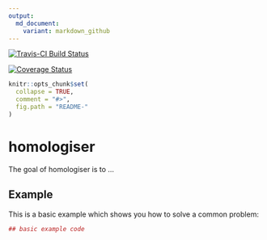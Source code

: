 ```yaml
---
output:
  md_document:
    variant: markdown_github
---
```


<!-- README.md is generated from README.Rmd. Please edit that file -->

[![Travis-CI Build Status](
  https://travis-ci.org/russHyde/homologiser.svg?branch=master
)](
  https://travis-ci.org/russHyde/homologiser
)

[![Coverage Status](
  https://img.shields.io/codecov/c/github/russHyde/homologiser/master.svg
)](
  https://codecov.io/github/russHyde/homologiser?branch=master
)

```r
knitr::opts_chunk$set(
  collapse = TRUE,
  comment = "#>",
  fig.path = "README-"
)
```

# homologiser

The goal of homologiser is to ...

## Example

This is a basic example which shows you how to solve a common problem:

```r
## basic example code
```
